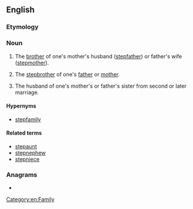 {{also|step-uncle}}
==English==

===Etymology===
{{prefix|step|uncle|lang=en}}

===Noun===
{{en-noun}}

# {{lb|en|rare}} The [[brother]] of one's mother's husband ([[stepfather]]) or father's wife ([[stepmother]]).
# {{lb|en|rare}} The [[stepbrother]] of one's [[father]] or [[mother]].
# {{lb|en|rare}} The husband of one's mother's or father's sister from second or later marriage.

====Hypernyms====
* [[stepfamily]]

====Related terms====
* [[stepaunt]]
* [[stepnephew]]
* [[stepniece]]

===Anagrams===
* {{anagrams|en|a=ceelnpstu|centuples}}

[[Category:en:Family]]